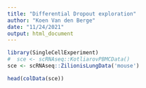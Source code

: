 ```yaml
---
title: "Differential Dropout exploration"
author: "Koen Van den Berge"
date: "11/24/2021"
output: html_document
---
```



```r
library(SingleCellExperiment)
#  sce <- scRNAseq::KotliarovPBMCData()
sce <- scRNAseq::ZilionisLungData('mouse')

head(colData(sce))
```

